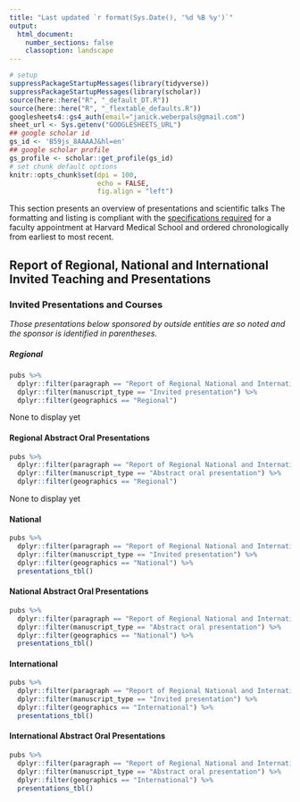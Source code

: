 ```yaml
---
title: "Last updated `r format(Sys.Date(), '%d %B %y')`"
output:
  html_document:
    number_sections: false
    classoption: landscape
---
```


```r
# setup
suppressPackageStartupMessages(library(tidyverse))
suppressPackageStartupMessages(library(scholar))
source(here::here("R", "_default_DT.R"))
source(here::here("R", "_flextable_defaults.R"))
googlesheets4::gs4_auth(email="janick.weberpals@gmail.com")
sheet_url <- Sys.getenv("GOOGLESHEETS_URL")
## google scholar id
gs_id <- 'B59js_8AAAAJ&hl=en'
## google scholar profile
gs_profile <- scholar::get_profile(gs_id)
# set chunk default options
knitr::opts_chunk$set(dpi = 100, 
                      echo = FALSE,
                      fig.align = "left")
```

This section presents an overview of presentations and scientific talks The formatting and listing is compliant with the [specifications required](https://fa.hms.harvard.edu/faculty-medicine-cv-guidelines) for a faculty appointment at Harvard Medical School and ordered chronologically from earliest to most recent.

## Report of Regional, National and International Invited Teaching and Presentations
 
### Invited Presentations and Courses

*Those presentations below sponsored by outside entities are so noted and the sponsor is identified in parentheses.*

##### Regional
```r
pubs %>% 
  dplyr::filter(paragraph == "Report of Regional National and International Invited Teaching and Presentations") %>% 
  dplyr::filter(manuscript_type == "Invited presentation") %>% 
  dplyr::filter(geographics == "Regional")
```
None to display yet

#### Regional Abstract Oral Presentations
```r
pubs %>% 
  dplyr::filter(paragraph == "Report of Regional National and International Invited Teaching and Presentations") %>% 
  dplyr::filter(manuscript_type == "Abstract oral presentation") %>% 
  dplyr::filter(geographics == "Regional")
```
None to display yet

#### National
```r
pubs %>% 
  dplyr::filter(paragraph == "Report of Regional National and International Invited Teaching and Presentations") %>% 
  dplyr::filter(manuscript_type == "Invited presentation") %>% 
  dplyr::filter(geographics == "National") %>% 
  presentations_tbl()
```

#### National Abstract Oral Presentations
```r
pubs %>% 
  dplyr::filter(paragraph == "Report of Regional National and International Invited Teaching and Presentations") %>% 
  dplyr::filter(manuscript_type == "Abstract oral presentation") %>% 
  dplyr::filter(geographics == "National") %>% 
  presentations_tbl()
```


#### International
```r
pubs %>% 
  dplyr::filter(paragraph == "Report of Regional National and International Invited Teaching and Presentations") %>% 
  dplyr::filter(manuscript_type == "Invited presentation") %>% 
  dplyr::filter(geographics == "International") %>% 
  presentations_tbl()
```

#### International Abstract Oral Presentations
```r
pubs %>% 
  dplyr::filter(paragraph == "Report of Regional National and International Invited Teaching and Presentations") %>% 
  dplyr::filter(manuscript_type == "Abstract oral presentation") %>% 
  dplyr::filter(geographics == "International") %>% 
  presentations_tbl()
```
